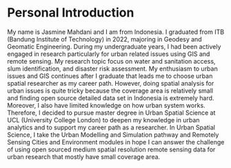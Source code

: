 # Personal Introduction {.unnumbered}

My name is Jasmine Mahdani and I am from Indonesia. I graduated from ITB (Bandung Institute of Technology) in 2022, majoring in Geodesy and Geomatic Engineering. During my undergraduate years, I had been actively engaged in research particularly for urban related issues using GIS and remote sensing. My research topic focus on water and sanitation access, slum identification, and disaster risk assessment. My enthusiasm to urban issues and GIS continues after I graduate that leads me to choose urban spatial researcher as my career path. However, doing spatial analysis for urban issues is quite tricky because the coverage area is relatively small and finding open source detailed data set in Indonesia is extremely hard. Moreover, I also have limited knowledge on how urban system works. Therefore, I decided to pursue master degree in Urban Spatial Science at UCL (University College London) to deepen my knowledge in urban analytics and to support my career path as a researcher. In Urban Spatial Science, I take the Urban Modelling and Simulation pathway and Remotely Sensing Cities and Environment modules in hope I can answer the challenge of using open sourced medium spatial resolution remote sensing data for urban research that mostly have small coverage area.
